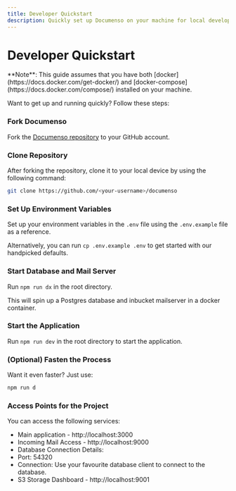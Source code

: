 ```yaml
---
title: Developer Quickstart
description: Quickly set up Documenso on your machine for local development with Docker and Docker Compose.
---
```



# Developer Quickstart

<Callout type="info">
  **Note**: This guide assumes that you have both [docker](https://docs.docker.com/get-docker/) and
  [docker-compose](https://docs.docker.com/compose/) installed on your machine.
</Callout>

Want to get up and running quickly? Follow these steps:

<Steps>

### Fork Documenso

Fork the [Documenso repository](https://docs.github.com/en/pull-requests/collaborating-with-pull-requests/working-with-forks/about-forks) to your GitHub account.

### Clone Repository

After forking the repository, clone it to your local device by using the following command:

```bash
git clone https://github.com/<your-username>/documenso
```

### Set Up Environment Variables

Set up your environment variables in the `.env` file using the `.env.example` file as a reference.

Alternatively, you can run `cp .env.example .env` to get started with our handpicked defaults.

### Start Database and Mail Server

Run `npm run dx` in the root directory.

This will spin up a Postgres database and inbucket mailserver in a docker container.

### Start the Application

Run `npm run dev` in the root directory to start the application.

### (Optional) Fasten the Process

Want it even faster? Just use:

```sh
npm run d
```

</Steps>

### Access Points for the Project

You can access the following services:

- Main application - http://localhost:3000
- Incoming Mail Access - http://localhost:9000
- Database Connection Details:
- Port: 54320
- Connection: Use your favourite database client to connect to the database.
- S3 Storage Dashboard - http://localhost:9001
